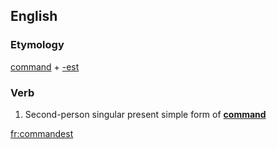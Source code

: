 ==English==

===Etymology===
[[command]] + [[-est]]

===Verb===
{{en-verb form}}

# {{archaic}} Second-person singular present simple form of '''[[command]]'''

[[fr:commandest]]